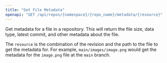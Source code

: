 ```yaml
---
title: "Get File Metadata"
openapi: "GET /api/repos/{namespace}/{repo_name}/metadata/{resource}"
---
```


Get metadata for a file in a repository. This will return the file size, data type, latest commit, and other metadata about the file.

The `resource` is the combination of the revision and the path to the file to get the metadata for. For example, `main/images/image.png` would get the metadata for the `image.png` file at the `main` branch.